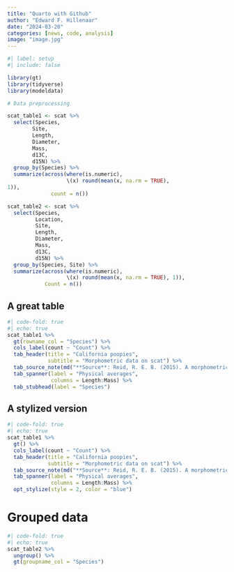 ```yaml
---
title: "Quarto with Github"
author: "Edward F. Hillenaar"
date: "2024-03-20"
categories: [news, code, analysis]
image: "image.jpg"
---
```


<!-- Beautiful tables with the gt package -->

<!-- https://www.youtube.com/watch?v=jptX745mp7M&t=297s -->

```r
#| label: setup
#| include: false

library(gt)
library(tidyverse)
library(modeldata)

# Data preprocessing

scat_table1 <- scat %>% 
  select(Species,
        Site,
        Length,
        Diameter,
        Mass,
        d13C,
        d15N) %>% 
  group_by(Species) %>% 
  summarize(across(where(is.numeric),
                   \(x) round(mean(x, na.rm = TRUE),
1)),
              count = n())

scat_table2 <- scat %>% 
  select(Species, 
         Location,
         Site, 
         Length,
         Diameter,
         Mass,
         d13C,
         d15N) %>% 
  group_by(Species, Site) %>% 
  summarize(across(where(is.numeric), 
                   \(x) round(mean(x, na.rm = TRUE), 1)),
            Count = n())

```

## A great table

```r
#| code-fold: true
#| echo: true
scat_table1 %>% 
  gt(rowname_col = "Species") %>% 
  cols_label(count ~ "Count") %>% 
  tab_header(title = "California poopies",
             subtitle = "Morphometric data on scat") %>% 
  tab_source_note(md("**Source**: Reid, R. E. B. (2015). A morphometric modeling approach to distinguishing among bobcat, coyote and gray fox scats. *Wildlife Biology*, 21(5), 254-262")) %>% 
  tab_spanner(label = "Physical averages",
              columns = Length:Mass) %>% 
  tab_stubhead(label = "Species")
```

## A stylized version

```r
#| code-fold: true
#| echo: true
scat_table1 %>% 
  gt() %>% 
  cols_label(count ~ "Count") %>% 
  tab_header(title = "California poopies",
             subtitle = "Morphometric data on scat") %>% 
  tab_source_note(md("**Source**: Reid, R. E. B. (2015). A morphometric modeling approach to distinguishing among bobcat, coyote and gray fox scats. *Wildlife Biology*, 21(5), 254-262")) %>% 
  tab_spanner(label = "Physical averages",
              columns = Length:Mass) %>% 
  opt_stylize(style = 2, color = "blue")
```

# Grouped data

```r
#| code-fold: true
#| echo: true
scat_table2 %>% 
  ungroup() %>% 
  gt(groupname_col = "Species")
```

